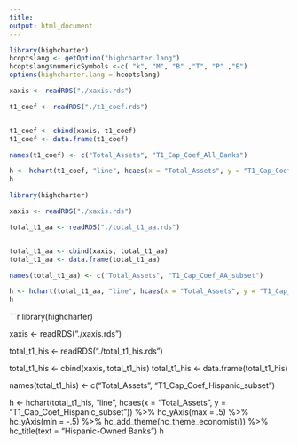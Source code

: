 ```yaml
---
title:
output: html_document
---
```


```r

library(highcharter)
hcoptslang <- getOption("highcharter.lang")
hcoptslang$numericSymbols <-c( "k", "M", "B" ,"T", "P" ,"E")
options(highcharter.lang = hcoptslang)

xaxis <- readRDS("./xaxis.rds")

t1_coef <- readRDS("./t1_coef.rds")


t1_coef <- cbind(xaxis, t1_coef)
t1_coef <- data.frame(t1_coef)

names(t1_coef) <- c("Total_Assets", "T1_Cap_Coef_All_Banks")

h <- hchart(t1_coef, "line", hcaes(x = "Total_Assets", y = "T1_Cap_Coef_All_Banks")) %>% hc_yAxis(max = .5) %>% hc_yAxis(min = -.5) %>% hc_add_theme(hc_theme_economist()) %>% hc_title(text = "All Banks")
h
```


```r

library(highcharter)

xaxis <- readRDS("./xaxis.rds")

total_t1_aa <- readRDS("./total_t1_aa.rds")


total_t1_aa <- cbind(xaxis, total_t1_aa)
total_t1_aa <- data.frame(total_t1_aa)

names(total_t1_aa) <- c("Total_Assets", "T1_Cap_Coef_AA_subset")

h <- hchart(total_t1_aa, "line", hcaes(x = "Total_Assets", y = "T1_Cap_Coef_AA_subset")) %>% hc_yAxis(max = .5) %>% hc_yAxis(min = -.5) %>% hc_add_theme(hc_theme_economist())  %>% hc_title(text = "African-American-Owned Banks")
h
```

```r

library(highcharter)

xaxis <- readRDS("./xaxis.rds")

total_t1_his <- readRDS("./total_t1_his.rds")

total_t1_his <- cbind(xaxis, total_t1_his)
total_t1_his <- data.frame(total_t1_his)

names(total_t1_his) <- c("Total_Assets", "T1_Cap_Coef_Hispanic_subset")

h <- hchart(total_t1_his, "line", hcaes(x = "Total_Assets", y = "T1_Cap_Coef_Hispanic_subset")) %>% hc_yAxis(max = .5) %>% hc_yAxis(min = -.5) %>% hc_add_theme(hc_theme_economist())  %>% hc_title(text = "Hispanic-Owned Banks")
h
